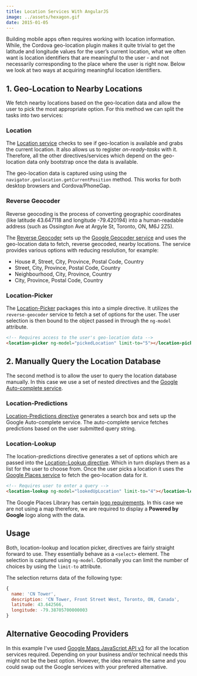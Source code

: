 ```yaml
---
title: Location Services With AngularJS
image: ../assets/hexagon.gif
date: 2015-01-05
---
```


<CodePen
  hash="4d0c2a06e9671ec046baf30a16d811a8"
  title="Location Services with AngularJS"
  height="600"
  defaultTab="result"
/>

<DemoSource
  demo="http://winkervsbecks.github.io/locator"
  source="https://github.com/winkerVSbecks/locator"
/>

Building mobile apps often requires working with location information. While, the Cordova geo-location plugin makes it quite trivial to get the latitude and longitude values for the user’s current location, what we often want is location identifiers that are meaningful to the user - and not necessarily corresponding to the place where the user is right now. Below we look at two ways at acquiring meaningful location identifiers.

## 1. Geo-Location to Nearby Locations

We fetch nearby locations based on the geo-location data and allow the user to pick the most appropriate option. For this method we can split the tasks into two services:

### Location

The [Location service](https://github.com/winkerVSbecks/locator/blob/master/src/location-picker/services/location.js) checks to see if geo-location is available and grabs the current location. It also allows us to register _on-ready-tasks_ with it. Therefore, all the other directives/services which depend on the geo-location data only bootstrap once the data is available.

The geo-location data is captured using using the `navigator.geolocation.getCurrentPosition` method. This works for both desktop browsers and Cordova/PhoneGap.

### Reverse Geocoder

Reverse geocoding is the process of converting geographic coordinates (like latitude 43.647118 and longitude -79.420194) into a human-readable address (such as Ossington Ave at Argyle St, Toronto, ON, M6J 2Z5).

The [Reverse Geocoder](https://github.com/winkerVSbecks/locator/blob/master/src/location-picker/services/reverse-geocoder.js) sets up the [Google Geocoder service](https://developers.google.com/maps/documentation/javascript/reference#Geocoder) and uses the geo-location data to fetch, reverse geocoded, nearby locations. The service provides various options with reducing resolution, for example:

- House #, Street, City, Province, Postal Code, Country
- Street, City, Province, Postal Code, Country
- Neighbourhood, City, Province, Country
- City, Province, Postal Code, Country

### Location-Picker

The [Location-Picker](https://github.com/winkerVSbecks/locator/blob/master/src/location-picker/directives/location-picker.js) packages this into a simple directive. It utilizes the `reverse-geocoder` service to fetch a set of options for the user. The user selection is then bound to the object passed in through the `ng-model` attribute.

```html
<!-- Requires access to the user's geo-location data -->
<location-picker ng-model="pickedLocation" limit-to="5"></location-picker>
```

## 2. Manually Query the Location Database

The second method is to allow the user to query the location database manually. In this case we use a set of nested directives and the [Google Auto-complete service](https://developers.google.com/maps/documentation/javascript/examples/places-autocomplete).

### Location-Predictions

[Location-Predictions directive](https://github.com/winkerVSbecks/locator/blob/master/src/location-lookup/directives/location-predictions-directive.js) generates a search box and sets up the Google Auto-complete service. The auto-complete service fetches predictions based on the user submitted query string.

### Location-Lookup

The location-predictions directive generates a set of options which are passed into the [Location-Lookup directive](https://github.com/winkerVSbecks/locator/blob/master/src/location-lookup/directives/location-lookup-directive.js). Which in turn displays them as a list for the user to choose from. Once the user picks a location it uses the [Google Places service](https://developers.google.com/maps/documentation/javascript/places) to fetch the geo-location data for it.

```html
<!-- Requires user to enter a query -->
<location-lookup ng-model="lookedUpLocation" limit-to="4"></location-lookup>
```

The Google Places Library has certain [logo requirements](https://developers.google.com/maps/documentation/javascript/places#LogoRequirements). In this case we are not using a map therefore, we are required to display a **Powered by Google** logo along with the data.

## Usage

Both, location-lookup and location picker, directives are fairly straight forward to use. They essentially behave as a `<select>` element. The selection is captured using `ng-model`. Optionally you can limit the number of choices by using the `limit-to` attribute.

The selection returns data of the following type:

```js
{
  name: 'CN Tower',
  description: 'CN Tower, Front Street West, Toronto, ON, Canada',
  latitude: 43.642566,
  longitude: -79.38705700000003
}
```

## Alternative Geocoding Providers

In this example I've used [Google Maps JavaScript API v3](https://developers.google.com/maps/documentation/javascript) for all the location services required. Depending on your business and/or technical needs this might not be the best option. However, the idea remains the same and you could swap out the Google services with your prefered alternative.
